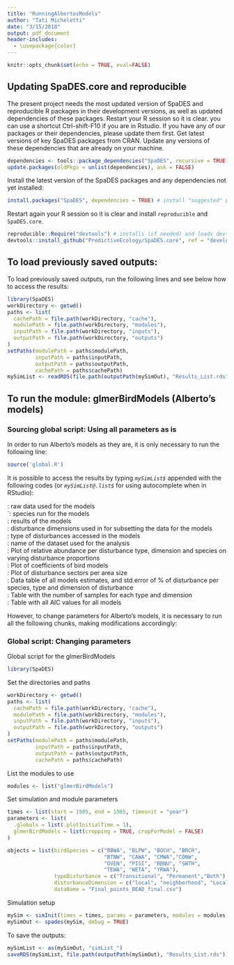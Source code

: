 ```yaml
---
title: "RunningAlbertosModels"
author: "Tati Micheletti"
date: "3/15/2018"
output: pdf_document
header-includes:
  - \usepackage{color}
---
```


```r
knitr::opts_chunk$set(echo = TRUE, eval=FALSE)
```

## Updating SpaDES.core and reproducible

The present project needs the most updated version of SpaDES and reproducible R packages in their development versions, as well as updated dependencies of these packages. Restart your R session so it is clear. you can use a shortcut Ctrl-shift-F10 if you are in Rstudio. If you have any of our packages or their dependencies, please update them first. Get latest versions of key SpaDES packages from CRAN. Update any versions of these dependencies that are already on your machine.

```r
dependencies <- tools::package_dependencies("SpaDES", recursive = TRUE)
update.packages(oldPkgs = unlist(dependencies), ask = FALSE) 
```

Install the latest version of the SpaDES packages and any dependencies not yet installed:
```r
install.packages("SpaDES", dependencies = TRUE) # install "suggested" packages too
```

Restart again your R session so it is clear and install `reproducible` and `SpaDES.core`.
``` r
reproducible::Require("devtools") # installs (if needed) and loads devtools
devtools::install_github("PredictiveEcology/SpaDES.core", ref = "development")
```

## To load previously saved outputs:

To load previously saved outputs, run the following lines and see below how to access the results:
```r
library(SpaDES)
workDirectory <- getwd()
paths <- list(
  cachePath = file.path(workDirectory, "cache"),
  modulePath = file.path(workDirectory, "modules"),
  inputPath = file.path(workDirectory, "inputs"),
  outputPath = file.path(workDirectory, "outputs")
)
setPaths(modulePath = paths$modulePath, 
         inputPath = paths$inputPath, 
         outputPath = paths$outputPath, 
         cachePath = paths$cachePath)
mySimList <- readRDS(file.path(outputPath(mySimOut), "Results_List.rds"))
```

## To run the module: glmerBirdModels (Alberto's models)

### Sourcing global script: Using all parameters as is

In order to run Alberto's models as they are, it is only necessary to run the following line: 
```r
source('global.R')
```

It is possible to access the results by typing *`mySimList$`* appended with the following codes (or *`mySimList@.list$`* for using autocomplete when in RStudio):  

\textcolor{blue}{data}: raw data used for the models  
\textcolor{blue}{birdSpecies}`: species run for the models  
\textcolor{blue}{models}: results of the models  
\textcolor{blue}{disturbanceDimension}: disturbance dimensions used in for subsetting the data for the models  
\textcolor{blue}{typeDisturbance}: type of disturbances accessed in the models  
\textcolor{blue}{dataName}: name of the dataset used for the analysis  
\textcolor{blue}{plotAbundDist}: Plot of relative abundance per disturbance type, dimension and species on varying disturbance proportions  
\textcolor{blue}{plotCoeff}: Plot of coefficients of bird models  
\textcolor{blue}{plotDistSec}: Plot of disturbance sectors per area size  
\textcolor{blue}{plotList}: Data table of all models estimates, and std.error of % of disturbance per species, type and dimension of disturbance  
\textcolor{blue}{tableSampling}: Table with the number of samples for each type and dimension  
\textcolor{blue}{tableAIC}: Table with all AIC values for all models  

However, to change parameters for Alberto's models, it is necessary to run all the following chunks, making modifications accordingly:

### Global script: Changing parameters

Global script for the glmerBirdModels

```r
library(SpaDES)
```

Set the directories and paths

```r
workDirectory <- getwd()
paths <- list(
  cachePath = file.path(workDirectory, "cache"),
  modulePath = file.path(workDirectory, "modules"),
  inputPath = file.path(workDirectory, "inputs"),
  outputPath = file.path(workDirectory, "outputs")
)
setPaths(modulePath = paths$modulePath, 
         inputPath = paths$inputPath, 
         outputPath = paths$outputPath, 
         cachePath = paths$cachePath)
```

List the modules to use

```r
modules <- list("glmerBirdModels")
```

Set simulation and module parameters
```r
times <- list(start = 1985, end = 1985, timeunit = "year")
parameters <- list(
  .globals = list(.plotInitialTime = 1),
  glmerBirdModels = list(cropping = TRUE, cropForModel = FALSE)
)

objects = list(birdSpecies = c("BBWA", "BLPW", "BOCH", "BRCR",
                               "BTNW", "CAWA", "CMWA","CONW",
                               "OVEN", "PISI", "RBNU", "SWTH",
                               "TEWA", "WETA", "YRWA"),
               typeDisturbance = c("Transitional", "Permanent","Both"), 
               disturbanceDimension = c("local", "neighborhood", "LocalUndisturbed"),
               dataName = "Final_points_BEAD_final.csv")
```

Simulation setup

```r
mySim <- simInit(times = times, params = parameters, modules = modules, paths =  paths, objects = objects)
mySimOut <- spades(mySim, debug = TRUE)
```

To save the outputs:

```r
mySimList <- as(mySimOut, "simList_")
saveRDS(mySimList, file.path(outputPath(mySimOut), "Results_List.rds"))
```
